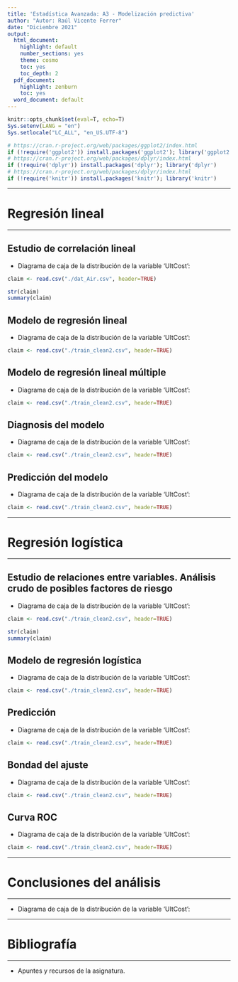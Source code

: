 ---
title: 'Estadística Avanzada: A3 - Modelización predictiva'
author: "Autor: Raúl Vicente Ferrer"
date: "Diciembre 2021"
output:
  html_document:
    highlight: default
    number_sections: yes
    theme: cosmo
    toc: yes
    toc_depth: 2
  pdf_document:
    highlight: zenburn
    toc: yes
  word_document: default
---

```{r setup, include=FALSE}
knitr::opts_chunk$set(eval=T, echo=T)
Sys.setenv(LANG = "en")
Sys.setlocale("LC_ALL", "en_US.UTF-8")
```

```{r echo=TRUE, message=FALSE, warning=FALSE}
# https://cran.r-project.org/web/packages/ggplot2/index.html
if (!require('ggplot2')) install.packages('ggplot2'); library('ggplot2')
# https://cran.r-project.org/web/packages/dplyr/index.html
if (!require('dplyr')) install.packages('dplyr'); library('dplyr')
# https://cran.r-project.org/web/packages/dplyr/index.html
if (!require('knitr')) install.packages('knitr'); library('knitr')
```

******
# Regresión lineal
******

## Estudio de correlación lineal

* Diagrama de caja de la distribución de la variable 'UltCost':

```{r message= FALSE, warning=FALSE}
claim <- read.csv("./dat_Air.csv", header=TRUE) 
```

```{r message= FALSE, warning=FALSE}
str(claim)
summary(claim)
```

## Modelo de regresión lineal

* Diagrama de caja de la distribución de la variable 'UltCost':

```{r message= FALSE, warning=FALSE}
claim <- read.csv("./train_clean2.csv", header=TRUE) 
```

## Modelo de regresión lineal múltiple

* Diagrama de caja de la distribución de la variable 'UltCost':

```{r message= FALSE, warning=FALSE}
claim <- read.csv("./train_clean2.csv", header=TRUE) 
```

## Diagnosis del modelo

* Diagrama de caja de la distribución de la variable 'UltCost':

```{r message= FALSE, warning=FALSE}
claim <- read.csv("./train_clean2.csv", header=TRUE) 
```

## Predicción del modelo

* Diagrama de caja de la distribución de la variable 'UltCost':

```{r message= FALSE, warning=FALSE}
claim <- read.csv("./train_clean2.csv", header=TRUE) 
```

******
# Regresión logística
******

## Estudio de relaciones entre variables. Análisis crudo de posibles factores de riesgo

* Diagrama de caja de la distribución de la variable 'UltCost':

```{r message= FALSE, warning=FALSE}
claim <- read.csv("./train_clean2.csv", header=TRUE) 
```

```{r message= FALSE, warning=FALSE}
str(claim)
summary(claim)
```

## Modelo de regresión logística

* Diagrama de caja de la distribución de la variable 'UltCost':

```{r message= FALSE, warning=FALSE}
claim <- read.csv("./train_clean2.csv", header=TRUE) 
```

## Predicción

* Diagrama de caja de la distribución de la variable 'UltCost':

```{r message= FALSE, warning=FALSE}
claim <- read.csv("./train_clean2.csv", header=TRUE) 
```

## Bondad del ajuste

* Diagrama de caja de la distribución de la variable 'UltCost':

```{r message= FALSE, warning=FALSE}
claim <- read.csv("./train_clean2.csv", header=TRUE) 
```

## Curva ROC

* Diagrama de caja de la distribución de la variable 'UltCost':

```{r message= FALSE, warning=FALSE}
claim <- read.csv("./train_clean2.csv", header=TRUE) 
```

******
# Conclusiones del análisis
******

* Diagrama de caja de la distribución de la variable 'UltCost':

******
# Bibliografía
******

* Apuntes y recursos de la asignatura.
